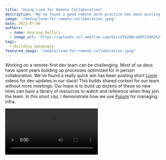 ```yaml
---
title: "Using Loom for Remote Collaboration"
description: "We've found a good remote work practice has been posting short Loom videos for dev updates in our slack. In this one we get the team familiar with Pulumi for managing infra."
image: "/media/loom-for-remote-collaboration.jpeg"
date: 2022-07-06
authors:
  - name: Anuraag Nalluri
  - image_url: 'https://uploads-ssl.webflow.com/62ccd7b208cab0723d026273/62cdfd40eb73d17e05b712ca_3-anuraag_headshot-p-500.jpeg'
tags:
  - Building Speakeasy
featured_image: "/media/loom-for-remote-collaboration.jpeg"
---
```


Working on a remote-first dev team can be challenging. Most of us devs have spent years building up processes optimized for in person collaboration. We've found a really quick win has been posting short [Loom](https://www.linkedin.com/company/useloom/) videos for dev updates in our slack! This builds shared context for our team without more meetings. Our hope is to build up dozens of these so new hires can have a library of resources to watch and reference when they join the team. In this short clip, I demonstrate how we use [Pulumi](https://www.linkedin.com/company/pulumi/) for managing infra.

<video src="https://cdn.loom.com/sessions/thumbnails/5f07a3da015442a4b125a1ae3a28d5e5-00001.mp4" playsinline="" loop="" autoplay="" class="css-1dd3ex7"></video>
